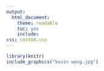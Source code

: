 ```yaml
---
output:
  html_document:
    theme: readable
    toc: yes
    include:
css: custom.css
---
```


```r
library(knitr)
include_graphics("kevin wong.jpg")
```